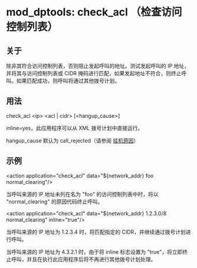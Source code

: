# mod_dptools: check_acl （检查访问控制列表）

## 关于

除非其符合访问控制列表，否则阻止发起呼叫的地址。测试发起呼叫的 IP 地址，并将其与访问控制列表或 CIDR 掩码进行匹配，如果发起地址不符合，则终止呼叫。如果匹配成功，则呼叫将通过其他拨号计划。

## 用法

check_acl &lt;ip> &lt;acl | cidr> [&lt;hangup_cause>]

inline=yes，此应用程序可以从 XML 拨号计划中直接运行。

hangup_cause 默认为 call_rejected（请参阅 [挂机原因](../../Troubleshooting-Debugging/Hangup-Cause-Code-Table_3964945.mdx#about)）

## 示例

&lt;action application="check_acl" data="${network_addr} foo normal_clearing"/>

当呼叫来源的 IP 地址未列在名为 "foo" 的访问控制列表中时，将以 "normal_clearing" 的原因代码终止呼叫。

&lt;action application="check_acl" data="${network_addr} 1.2.3.0/8 normal_clearing" inline="true"/>

当呼叫来源的 IP 地址为 1.2.3.4 时，将匹配指定的 CIDR，并继续通过拨号计划进行呼叫。

当呼叫来源的 IP 地址为 4.3.2.1 时，由于将 inline 标志设置为 "true"，将立即终止呼叫，并且在执行此应用程序后将不再进行其他拨号计划处理。